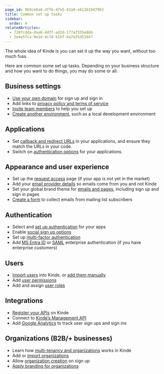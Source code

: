 ```yaml
---
page_id: 9b9ce8a8-dffb-47e5-82a9-e612b1947963
title: Common set up tasks
sidebar:
  order: 4
relatedArticles:
  - 720fcdda-daa6-4dff-ad2d-177af555e6bb
  - 2e4e5fca-9e1d-4c7d-b1bf-6a7e35d51847
---
```


The whole idea of Kinde is you can set it up the way you want, without too much fuss.

Here are common some set up tasks. Depending on your business structure and how you want to do things, you may do some or all.

## Business settings

- [Use your own domain](/build/domains/pointing-your-domain/) for sign up and sign in
- Add links to [privacy policy and terms of service](/manage-your-account/business-information/policies-terms/)
- [Invite team members](/get-started/team-and-account/add-team-members/) to help you set up
- [Create another environment](/build/environments/environments/), such as a local development environment

## Applications

- Set [callback and redirect URLs](/get-started/connect/callback-urls/) in your applications, and ensure they match the URLs in your code.
- Switch on [authentication options](/authenticate/manage-authentication/user-auth-applications/) for your applications.

## Appearance and user experience

- Set up the [request access](/design/pages/set-up-the-request-access-page/) page (if your app is not yet in the market)
- Add your [email provider details](/get-started/connect/customize-email-sender/) so emails come from you and not Kinde
- Set your global brand theme for [emails and pages](/design/pages/design-your-welcome-pages/), including sign up and sign in pages
- [Create a form](/design/forms/set-up-subscription-form/) to collect emails from mailing list subscribers

## Authentication

- Select and [set up authentication](/authenticate/authentication-methods/set-up-user-authentication/) for your apps
- Enable [social sign up options](/authenticate/social-sign-in/add-social-sign-in/)
- Set up [multi-factor authentication](/authenticate/multi-factor-auth/enable-multi-factor-authentication/)
- Add [MS Entra ID](/authenticate/enterprise-connections/azure/) or [SAML](/authenticate/enterprise-connections/custom-saml/) enterprise authentication (if you have enterprise customers)

## Users

- [Import users](/manage-users/add-and-edit/import-users-in-bulk/) into Kinde, or [add them manually](/manage-users/add-and-edit/add-and-edit-users/)
- Add [user permissions](/manage-users/roles-and-permissions/user-permissions/)
- Add and assign [user roles](/manage-users/roles-and-permissions/user-roles/)

## Integrations

- [Register your APIs](/developer-tools/your-apis/register-manage-apis/) on Kinde
- Connect to [Kinde’s Management API](/developer-tools/kinde-api/about-m2m-scopes/)
- Add [Google Analytics](/manage-users/view-activity/track-user-sign-in-with-google-analytics/) to track user sign ups and sign ins

## Organizations (B2B/+ businesses)

- Learn how [multi-tenancy and organizations](/build/organizations/multi-tenancy-using-organizations/) works in Kinde
- Add or [import organizations](/build/organizations/import-organizations/)
- Allow [organization creation](/build/organizations/allow-org-create-on-signup/) on sign up
- [Apply branding for organizations](/design/brand/apply-branding-for-an-organization/)
